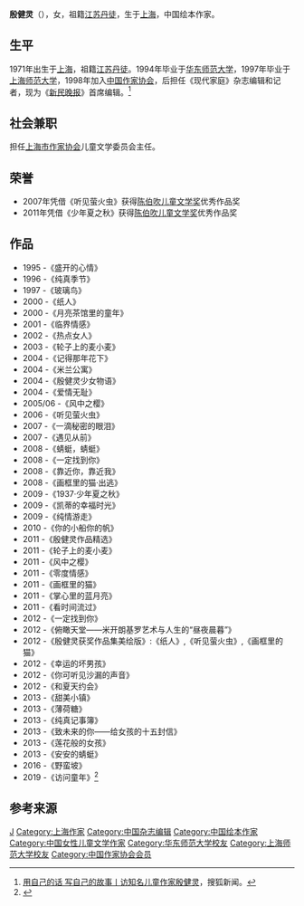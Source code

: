 '''殷健灵'''（{{bd|1971年|10月|}}），女，祖籍[[江苏|江苏]][[丹徒|丹徒]]，生于[[上海|上海]]，中国绘本作家。

==生平==
1971年出生于[[上海|上海]]，祖籍[[江苏|江苏]][[丹徒|丹徒]]。1994年毕业于[[华东师范大学|华东师范大学]]，1997年毕业于[[上海师范大学|上海师范大学]]，1998年加入[[中国作家协会|中国作家协会]]，后担任《现代家庭》杂志编辑和记者，现为《[[新民晚报|新民晚报]]》首席编辑。<ref>[https://www.sohu.com/a/314030606_395019 用自己的话 写自己的故事丨访知名儿童作家殷健灵]，搜狐新闻。</ref>

== 社会兼职 ==
担任[[上海市作家协会|上海市作家协会]]儿童文学委员会主任。

==荣誉==
*2007年凭借《听见萤火虫》获得[[陈伯吹儿童文学奖|陈伯吹儿童文学奖]]优秀作品奖
*2011年凭借《少年夏之秋》获得[[陈伯吹儿童文学奖|陈伯吹儿童文学奖]]优秀作品奖

==作品==
* 1995 -《盛开的心情》
* 1996 -《纯真季节》
* 1997 -《玻璃鸟》
* 2000 -《纸人》
* 2000 -《月亮茶馆里的童年》
* 2001 -《临界情感》
* 2002 -《热点女人》
* 2003 -《轮子上的麦小麦》
* 2004 -《记得那年花下》
* 2004 -《米兰公寓》
* 2004 -《殷健灵少女物语》
* 2004 -《爱情无耻》
* 2005/06 -《风中之樱》
* 2006 -《听见萤火虫》
* 2007 -《一滴秘密的眼泪》
* 2007 -《遇见从前》
* 2008 -《蜻蜓，蜻蜓》
* 2008 -《一定找到你》
* 2008 -《靠近你，靠近我》
* 2008 -《画框里的猫·出逃》
* 2009 -《1937·少年夏之秋》
* 2009 -《凯蒂的幸福时光》
* 2009 -《纯情游走》
* 2010 -《你的小船你的帆》
* 2011 -《殷健灵作品精选》
* 2011 -《轮子上的麦小麦》
* 2011 -《风中之樱》
* 2011 -《零度情感》
* 2011 -《画框里的猫》
* 2011 -《掌心里的蓝月亮》
* 2011 -《看时间流过》
* 2012 -《一定找到你》
* 2012 -《俯瞰天堂——米开朗基罗艺术与人生的“昼夜晨暮”》
* 2012 -《殷健灵获奖作品集美绘版》:《纸人》,《听见萤火虫》,《画框里的猫》
* 2012 -《幸运的坏男孩》
* 2012 -《你可听见沙漏的声音》
* 2012 -《和夏天约会》
* 2013 -《甜美小镇》
* 2013 -《薄荷糖》
* 2013 -《纯真记事簿》
* 2013 -《致未来的你——给女孩的十五封信》
* 2013 -《莲花般的女孩》
* 2013 -《安安的蜻蜓》
* 2016 -《野蛮坡》
* 2019 -《访问童年》<ref>{{Cite web |url=http://special.chinabookinternational.org/yemangpo/ |title=存档副本 |access-date=2020-08-09 |archive-date=2021-01-25 |archive-url=https://web.archive.org/web/20210125233910/http://special.chinabookinternational.org/yemangpo/ |dead-url=no }}</ref>

==参考来源==
{{Reflist}}

{{陈伯吹儿童文学奖}}
{{中国作家协会第十届全国委员会}}

{{Authority control}}
{{DEFAULTSORT:Y}}
[[Category:殷姓|J]]
[[Category:上海作家|Category:上海作家]]
[[Category:中国杂志编辑|Category:中国杂志编辑]]
[[Category:中国绘本作家|Category:中国绘本作家]]
[[Category:中国女性儿童文学作家|Category:中国女性儿童文学作家]]
[[Category:华东师范大学校友|Category:华东师范大学校友]]
[[Category:上海师范大学校友|Category:上海师范大学校友]]
[[Category:中国作家协会会员|Category:中国作家协会会员]]